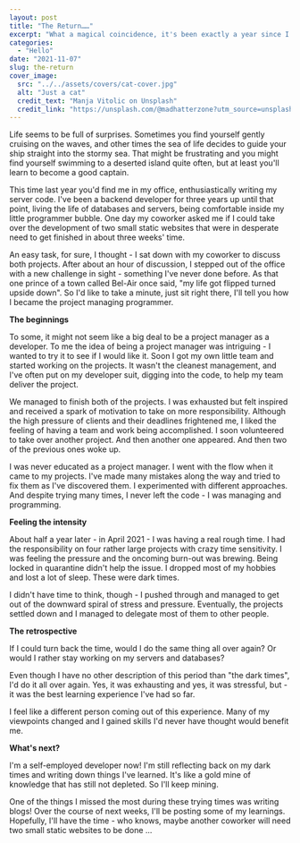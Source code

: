 ```yaml
---
layout: post
title: "The Return……"
excerpt: "What a magical coincidence, it's been exactly a year since I've published a blog post! No, I haven't given up on my blog and I haven't changed careers. Suffice to say, I have had an interesting year, with many ups and downs, but most importantly - lessons learned."
categories:
  - "Hello"
date: "2021-11-07"
slug: the-return
cover_image:
  src: "../../assets/covers/cat-cover.jpg"
  alt: "Just a cat"
  credit_text: "Manja Vitolic on Unsplash"
  credit_link: "https://unsplash.com/@madhatterzone?utm_source=unsplash&utm_medium=referral&utm_content=creditCopyText"
---
```


Life seems to be full of surprises. Sometimes you find yourself gently cruising on the waves, and other times the sea of life decides to guide your ship straight into the stormy sea. That might be frustrating and you might find yourself swimming to a deserted island quite often, but at least you'll learn to become a good captain.

This time last year you'd find me in my office, enthusiastically writing my server code. I've been a backend developer for three years up until that point, living the life of databases and servers, being comfortable inside my little programmer bubble. One day my coworker asked me if I could take over the development of two small static websites that were in desperate need to get finished in about three weeks' time.

An easy task, for sure, I thought - I sat down with my coworker to discuss both projects. After about an hour of discussion, I stepped out of the office with a new challenge in sight - something I've never done before. As that one prince of a town called Bel-Air once said, "my life got flipped turned upside down". So I'd like to take a minute, just sit right there, I'll tell you how I became the project managing programmer.

**The beginnings**

To some, it might not seem like a big deal to be a project manager as a developer. To me the idea of being a project manager was intriguing - I wanted to try it to see if I would like it. Soon I got my own little team and started working on the projects. It wasn't the cleanest management, and I've often put on my developer suit, digging into the code, to help my team deliver the project.

We managed to finish both of the projects. I was exhausted but felt inspired and received a spark of motivation to take on more responsibility. Although the high pressure of clients and their deadlines frightened me, I liked the feeling of having a team and work being accomplished. I soon volunteered to take over another project. And then another one appeared. And then two of the previous ones woke up.

I was never educated as a project manager. I went with the flow when it came to my projects. I've made many mistakes along the way and tried to fix them as I've discovered them. I experimented with different approaches. And despite trying many times, I never left the code - I was managing and programming.

**Feeling the intensity**

About half a year later - in April 2021 - I was having a real rough time. I had the responsibility on four rather large projects with crazy time sensitivity. I was feeling the pressure and the oncoming burn-out was brewing. Being locked in quarantine didn't help the issue. I dropped most of my hobbies and lost a lot of sleep. These were dark times.

I didn't have time to think, though - I pushed through and managed to get out of the downward spiral of stress and pressure. Eventually, the projects settled down and I managed to delegate most of them to other people.

**The retrospective**

If I could turn back the time, would I do the same thing all over again? Or would I rather stay working on my servers and databases?

Even though I have no other description of this period than "the dark times", I'd do it all over again. Yes, it was exhausting and yes, it was stressful, but - it was the best learning experience I've had so far.

I feel like a different person coming out of this experience. Many of my viewpoints changed and I gained skills I'd never have thought would benefit me.

**What's next?**

I'm a self-employed developer now! I'm still reflecting back on my dark times and writing down things I've learned. It's like a gold mine of knowledge that has still not depleted. So I'll keep mining.

One of the things I missed the most during these trying times was writing blogs! Over the course of next weeks, I'll be posting some of my learnings. Hopefully, I'll have the time - who knows, maybe another coworker will need two small static websites to be done ...
